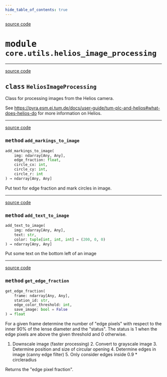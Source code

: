 ```yaml
---
hide_table_of_contents: true
---
```


<!-- markdownlint-disable -->

<a href="https://github.com/tum-esm/pyra/tree/main/packages/core/utils/helios_image_processing.py#L0" className="SourceCodeLinkBadge">source code</a>

# <kbd>module</kbd> `core.utils.helios_image_processing`






---

<a href="https://github.com/tum-esm/pyra/tree/main/packages/core/utils/helios_image_processing.py#L13" className="SourceCodeLinkBadge">source code</a>

## <kbd>class</kbd> `HeliosImageProcessing`
Class for processing images from the Helios camera. 

See https://pyra.esm.ei.tum.de/docs/user-guide/tum-plc-and-helios#what-does-helios-do for more information on Helios. 




---

<a href="https://github.com/tum-esm/pyra/tree/main/packages/core/utils/helios_image_processing.py#L134" className="SourceCodeLinkBadge">source code</a>

### <kbd>method</kbd> `add_markings_to_image`

```python
add_markings_to_image(
    img: ndarray[Any, Any],
    edge_fraction: float,
    circle_cx: int,
    circle_cy: int,
    circle_r: int
) → ndarray[Any, Any]
```

Put text for edge fraction and mark circles in image. 

---

<a href="https://github.com/tum-esm/pyra/tree/main/packages/core/utils/helios_image_processing.py#L153" className="SourceCodeLinkBadge">source code</a>

### <kbd>method</kbd> `add_text_to_image`

```python
add_text_to_image(
    img: ndarray[Any, Any],
    text: str,
    color: tuple[int, int, int] = (200, 0, 0)
) → ndarray[Any, Any]
```

Put some text on the bottom left of an image 

---

<a href="https://github.com/tum-esm/pyra/tree/main/packages/core/utils/helios_image_processing.py#L172" className="SourceCodeLinkBadge">source code</a>

### <kbd>method</kbd> `get_edge_fraction`

```python
get_edge_fraction(
    frame: ndarray[Any, Any],
    station_id: str,
    edge_color_threshold: int,
    save_image: bool = False
) → float
```

For a given frame determine the number of "edge pixels" with respect to the inner 90% of the lense diameter and the "status". The status is 1 when the edge pixels are above the given threshold and 0 otherwise. 

1. Downscale image (faster processing) 2. Convert to grayscale image 3. Determine position and size of circular opening 4. Determine edges in image (canny edge filter) 5. Only consider edges inside 0.9 * circleradius 

Returns the "edge pixel fraction". 


